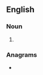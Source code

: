 ==English==

===Noun===
{{head|en|noun plural form}}

# {{plural of|abolitionism|lang=en}}

===Anagrams===
* {{anagrams|en|mobilisations}}